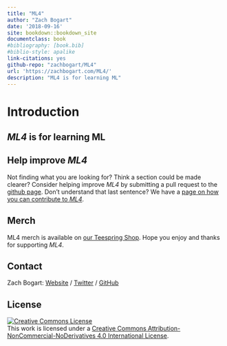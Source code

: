 ```yaml
--- 
title: "ML4"
author: "Zach Bogart"
date: '2018-09-16'
site: bookdown::bookdown_site
documentclass: book
#bibliography: [book.bib]
#biblio-style: apalike
link-citations: yes
github-repo: "zachbogart/ML4"
url: 'https://zachbogart.com/ML4/'
description: "ML4 is for learning ML"
---
```


# Introduction {-}

## *ML4* is for learning ML

## Help improve *ML4*

Not finding what you are looking for? Think a section could be made clearer? Consider helping improve *ML4* by submitting a pull request to the [github page](){target="_blank"}. Don't understand that last sentence? We have a [page on how you can contribute to *ML4*](contribute.html).

## Merch

ML4 merch is available on [our Teespring Shop](https://teespring.com/stores/ml4){target="_blank"}. Hope you enjoy and thanks for supporting *ML4*.


<!-- Contact -->
## Contact

Zach Bogart: 
[Website](https://zachbogart.com/){target="_blank"}
/
[Twitter](https://twitter.com/zachbogart){target="_blank"}
/
[GitHub](https://github.com/zachbogart){target="_blank"}

<!-- License -->
## License

<a rel="license" href="http://creativecommons.org/licenses/by-nc-nd/4.0/" target="_blank"><img alt="Creative Commons License" style="border-width:0" src="https://i.creativecommons.org/l/by-nc-nd/4.0/88x31.png" /></a><br />This work is licensed under a <a rel="license" href="http://creativecommons.org/licenses/by-nc-nd/4.0/" target="_blank">Creative Commons Attribution-NonCommercial-NoDerivatives 4.0 International License</a>.
